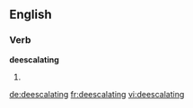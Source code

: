 ==English==

===Verb===
'''deescalating'''

# {{third-person singular of|deescalate}}

[[de:deescalating]]
[[fr:deescalating]]
[[vi:deescalating]]